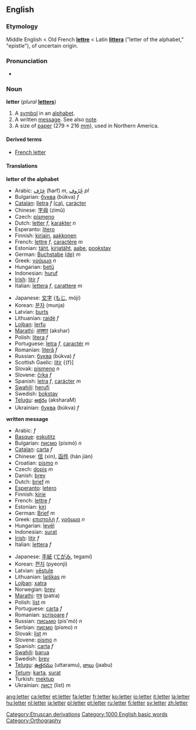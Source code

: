 ==English==

{{rank|alone|body|point|346|letter|become|became|second}}

===Etymology===
Middle English < Old French '''[[lettre]]''' < Latin '''[[littera]]''' ("letter of the alphabet," "epistle"), of uncertain origin.

===Pronunciation===
*{{audio|en-us-letter.ogg|Audio (US)}}

===Noun===
'''letter'''  (''plural'' '''[[letters]]''')
# A [[symbol]] in an [[alphabet]].
# A written [[message]]. See also [[note]].
# A size of [[paper]] (279 × 216 [[millimetre|mm]]), used in Northern America.

====Derived terms====
*[[French letter]]

====Translations====
'''letter of the alphabet'''
{{top}}
*Arabic: [[حرف|حَرْف]] (ħarf) ''m'', [[حروف|حُرُوف]] {{IPAchar|(ħurúːf)}} ''pl''
*Bulgarian: [[буква]] (búkva) ''f''
*[[Catalan]]: [[lletra]] ''f'' [[:ca:lletra|(ca)]], [[caràcter]]
*Chinese: [[字母]] (zìmǔ)
*Czech: [[písmeno]] {{n}}
*Dutch: [[letter#Dutch|letter]] ''f'', [[karakter]] ''n''
*Esperanto: [[litero]]
*Finnish: [[kirjain]], [[aakkonen]]
*French: [[lettre]] ''f'', [[caractère]] ''m''
*Estonian: [[täht]], [[kirjatäht]], [[aabe]], [[pookstav]]
*German: [[Buchstabe]] [[:de:Buchstabe|(de)]] ''m''
*Greek: [[γράμμα]] {{IPAchar|[ˈɣrama]}} ''n''
*Hungarian: [[betű]]
*Indonesian: [[huruf]]
*[[Irish]]: [[litir]] ''f''
*Italian: [[lettera]] ''f'', [[carattere]] ''m''
{{mid}}
*Japanese: [[文字]] ([[もじ]], móji)
*Korean: [[문자]] (munja)
*Latvian: [[burts]] {{m}}
*Lithuanian: [[raidė]] ''f''
*[[Lojban]]: [[lerfu]]
*[[Marathi]]: [[अक्शर]] (akshar)
*Polish: [[litera]] ''f''
*Portuguese: [[letra]] ''f'', [[caractér]] ''m''
*Romanian: [[literă]] ''f''
*Russian: [[буква]] (búkva) ''f''
*Scottish Gaelic: [[litir]] {{f}]
*Slovak: [[písmeno]] ''n''
*Slovene: [[črka]] ''f''
*Spanish: [[letra]] ''f'', [[carácter]] ''m''
*[[Swahili]]: [[herufi]]
*Swedish: [[bokstav]]
*[[Telugu]]: [[అక్షరం]] (aksharaM)
*Ukrainian: [[буква]] (búkva) ''f''
{{bottom}}

'''written message'''
{{top}}
*Arabic: {{ARchar|[[رسالة|رِسَالَة]]}} {{IPAchar|(risáːla)}} ''f''
*[[Basque]]: [[eskutitz]]
*Bulgarian: [[писмо]] (pismó) ''n''
*[[Catalan]]: [[carta]] ''f''
*Chinese: [[信]] (xìn), [[函件]] (hán jiàn)
*Croatian: [[pismo]] ''n''
*Czech: [[dopis]] ''m''
*Danish: [[brev]]
*Dutch: [[brief]] ''m''
*[[Esperanto]]: [[letero]]
*Finnish: [[kirje]]
*French: [[lettre]] ''f''
*Estonian: [[kiri]]
*German: [[Brief]] ''m''
*Greek: [[επιστολή]] {{IPAchar|[e̞ˌpisto̞ˈli]}} ''f'', [[γράμμα]] {{IPAchar|[ˈɣrama]}} ''n''
*Hungarian: [[levél]]
*Indonesian: [[surat]]
*[[Irish]]: [[litir]] ''f''
*Italian: [[lettera]] ''f''
{{mid}}
*Japanese: [[手紙]] ([[てがみ]], tegamí)
*Korean: [[편지]] (pyeonji)
*Latvian: [[vēstule]] {{f}}
*Lithuanian: [[laiškas]] ''m''
*[[Lojban]]: [[xatra]]
*Norwegian: [[brev]]
*[[Marathi]]: [[पत्र]] (patra)
*Polish: [[list]] ''m''
*Portuguese: [[carta]] ''f''
*Romanian: [[scrisoare]] ''f''
*Russian: [[письмо]] (pis'mó) ''n''
*Serbian: [[писмо]] (pismo) ''n''
*Slovak: [[list]] ''m''
*Slovene: [[pismo]] ''n''
*Spanish: [[carta]] ''f''
*[[Swahili]]: [[barua]]
*Swedish: [[brev]]
*[[Telugu]]: [[ఉత్తరము]] (uttaramu), [[జాబు]] (jaabu) 
*[[Tetum]]: [[karta]], [[surat]] 
*Turkish: [[mektup]]
*Ukrainian: [[лист]] (list) ''m''
{{bottom}}

[[Category:Etruscan derivations]]
[[Category:1000 English basic words]]
[[Category:Orthography]]

[[ang:letter]]
[[ca:letter]]
[[et:letter]]
[[fa:letter]]
[[fr:letter]]
[[ko:letter]]
[[io:letter]]
[[it:letter]]
[[la:letter]]
[[hu:letter]]
[[nl:letter]]
[[ja:letter]]
[[pl:letter]]
[[pt:letter]]
[[ru:letter]]
[[fi:letter]]
[[sv:letter]]
[[zh:letter]]